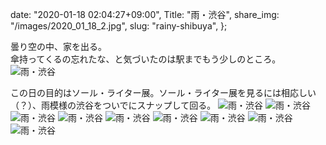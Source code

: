   date: "2020-01-18 02:04:27+09:00",
  Title: "雨・渋谷",
  share_img: "/images/2020_01_18_2.jpg",
  slug: "rainy-shibuya",
};

曇り空の中、家を出る。<br />
傘持ってくるの忘れたな、と気づいたのは駅までもう少しのところ。
![雨・渋谷](/images/2020_01_18_1.jpg)

この日の目的はソール・ライター展。ソール・ライター展を見るには相応しい（？）、雨模様の渋谷をついでにスナップして回る。
![雨・渋谷](/images/2020_01_18_2.jpg)
![雨・渋谷](/images/2020_01_18_3.jpg)
![雨・渋谷](/images/2020_01_18_4.jpg)
![雨・渋谷](/images/2020_01_18_5.jpg)
![雨・渋谷](/images/2020_01_18_6.jpg)
![雨・渋谷](/images/2020_01_18_7.jpg)
![雨・渋谷](/images/2020_01_18_8.jpg)
![雨・渋谷](/images/2020_01_18_9.jpg)
![雨・渋谷](/images/2020_01_18_10.jpg)
